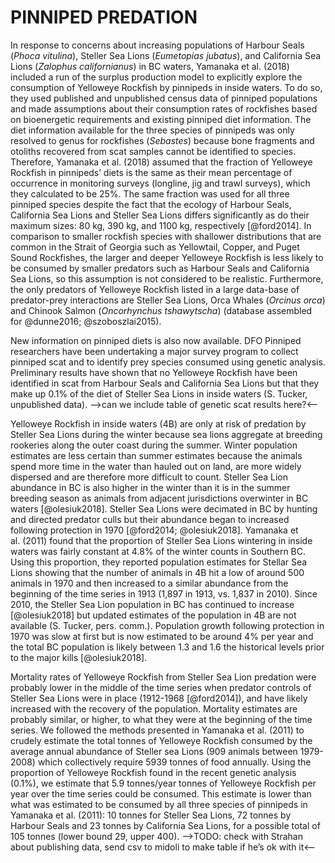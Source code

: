 # PINNIPED PREDATION {#app:pinniped-predation}

In response to concerns about increasing populations of Harbour Seals (*Phoca vitulina*), Steller Sea Lions (*Eumetopias jubatus*), and California Sea Lions (*Zalophus californianus*) in BC waters, Yamanaka et al. (2018) included a run of the surplus production model to explicitly explore the consumption of Yelloweye Rockfish by pinnipeds in inside waters. 
To do so, they used published and unpublished census data of pinniped populations and made assumptions about their consumption rates of rockfishes based on bioenergetic requirements and existing pinniped diet information. 
The diet information available for the three species of pinnipeds was only resolved to genus for rockfishes (*Sebastes*) because bone fragments and otoliths recovered from scat samples cannot be identified to species.
Therefore, Yamanaka et al. (2018) assumed that the fraction of Yelloweye Rockfish in pinnipeds' diets is the same as their mean percentage of occurrence in monitoring surveys (longline, jig and trawl surveys), which they calculated to be 25%. 
The same fraction was used for all three pinniped species despite the fact that the ecology of Harbour Seals, California Sea Lions and Steller Sea Lions differs significantly as do their maximum sizes: 80 kg, 390 kg, and 1100 kg, respectively [@ford2014].
In comparison to smaller rockfish species with shallower distributions that are common in the Strait of Georgia such as Yellowtail, Copper, and Puget Sound Rockfishes, the larger and deeper Yelloweye Rockfish is less likely to be consumed by smaller predators such as Harbour Seals and California Sea Lions, so this assumption is not considered to be realistic.
Furthermore, the only predators of Yelloweye Rockfish listed in a large data-base of predator-prey interactions are Steller Sea Lions, Orca Whales (*Orcinus orca*) and Chinook Salmon (*Oncorhynchus tshawytscha*) (database assembled for @dunne2016; @szoboszlai2015). 

New information on pinniped diets is also now available. DFO Pinniped researchers have been undertaking a major survey program to collect pinniped scat and to identify prey species consumed using genetic analysis. Preliminary results have shown that no Yelloweye Rockfish have been identified in scat from Harbour Seals and California Sea Lions but that they make up 0.1% of the diet of Steller Sea Lions in inside waters (S. Tucker, unpublished data).  -->can we include table of genetic scat results here?<--

Yelloweye Rockfish in inside waters (4B) are only at risk of predation by Steller Sea Lions during the winter because sea lions aggregate at breeding rookeries along the outer coast during the summer. 
Winter population estimates are less certain than summer estimates because the animals spend more time in the water than hauled out on land, are more widely dispersed and are therefore more difficult to count.
Steller Sea Lion abundance in BC is also higher in the winter than it is in the summer breeding season as animals from adjacent jurisdictions overwinter in BC waters [@olesiuk2018].
Steller Sea Lions were decimated in BC by hunting and directed predator culls but their abundance began to increased following protection in 1970 [@ford2014; @olesiuk2018]. 
Yamanaka et al. (2011) found that the proportion of Steller Sea Lions wintering in inside waters was fairly constant at 4.8% of the winter counts in Southern BC. 
Using this proportion, they reported population estimates for Stellar Sea Lions showing that the number of animals in 4B hit a low of around 500 animals in 1970 and then increased to a similar abundance from the beginning of the time series in 1913 (1,897 in 1913, vs. 1,837 in 2010).
Since 2010, the Steller Sea Lion population in BC has continued to increase [@olesiuk2018] but updated estimates of the population in 4B are not available (S. Tucker, pers. comm.).
Population growth following protection in 1970 was slow at first but is now estimated to be around 4% per year and the total BC population is likely between 1.3 and 1.6 the historical levels prior to the major kills [@olesiuk2018]. 
 
Mortality rates of Yelloweye Rockfish from Steller Sea Lion predation were probably lower in the middle of the time series when predator controls of Steller Sea Lions were in place (1912-1968 [@ford2014]), and have likely increased with the recovery of the population. 
Mortality estimates are probably similar, or higher, to what they were at the beginning of the time series.
We followed the methods presented in Yamanaka et al. (2011) to crudely estimate the total tonnes of Yelloweye Rockfish consumed by the average annual abundance of Steller sea Lions (909 animals between 1979-2008) which collectively require 5939 tonnes of food annually. Using the proportion of Yelloweye Rockfish found in the recent genetic analysis (0.1%), we estimate that 5.9 tonnes/year tonnes of Yelloweye Rockfish per year over the time series could be consumed. 
This estimate is lower than what was estimated to be consumed by all three species of pinnipeds in Yamanaka et al. (2011): 10 tonnes for Steller Sea Lions, 72 tonnes by Harbour Seals and 23 tonnes by California Sea Lions, for a possible total of 105 tonnes (lower bound 29, upper 400). 
-->TODO: check with Strahan about publishing data, send csv to midoli to make table if he's ok with it<--
